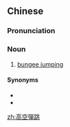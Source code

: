 {{also|高空弹跳}}
==Chinese==
{{zh-forms|s=高空弹跳|type=22}}

===Pronunciation===
{{zh-pron
|m=gāokōng tántiào
|c=gou1 hung1 daan6 tiu3
|cat=n
}}

===Noun===
{{zh-noun}}

# [[bungee jumping]]

====Synonyms====
* {{zh-l|笨豬跳}}
* {{zh-l|蹦極}}

[[zh:高空彈跳]]